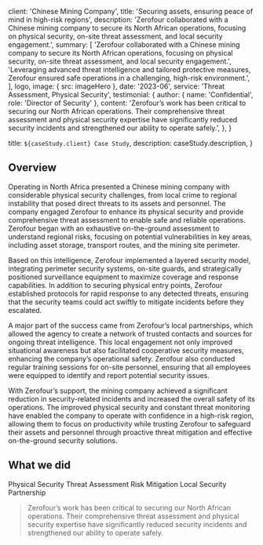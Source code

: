 
  client: 'Chinese Mining Company',
  title: 'Securing assets, ensuring peace of mind in high-risk regions',
  description:
    'Zerofour collaborated with a Chinese mining company to secure its North African operations, focusing on physical security, on-site threat assessment, and local security engagement.',
  summary: [
    'Zerofour collaborated with a Chinese mining company to secure its North African operations, focusing on physical security, on-site threat assessment, and local security engagement.',
    'Leveraging advanced threat intelligence and tailored protective measures, Zerofour ensured safe operations in a challenging, high-risk environment.',
  ],
  logo,
  image: { src: imageHero },
  date: '2023-06',
  service: 'Threat Assessment, Physical Security',
  testimonial: {
    author: { name: 'Confidential', role: 'Director of Security' },
    content:
      'Zerofour’s work has been critical to securing our North African operations. Their comprehensive threat assessment and physical security expertise have significantly reduced security incidents and strengthened our ability to operate safely.',
  },
}

  title: `${caseStudy.client} Case Study`,
  description: caseStudy.description,
}

## Overview

Operating in North Africa presented a Chinese mining company with considerable physical security challenges, from local crime to regional instability that posed direct threats to its assets and personnel. The company engaged Zerofour to enhance its physical security and provide comprehensive threat assessment to enable safe and reliable operations. Zerofour began with an exhaustive on-the-ground assessment to understand regional risks, focusing on potential vulnerabilities in key areas, including asset storage, transport routes, and the mining site perimeter.

Based on this intelligence, Zerofour implemented a layered security model, integrating perimeter security systems, on-site guards, and strategically positioned surveillance equipment to maximize coverage and response capabilities. In addition to securing physical entry points, Zerofour established protocols for rapid response to any detected threats, ensuring that the security teams could act swiftly to mitigate incidents before they escalated.

A major part of the success came from Zerofour’s local partnerships, which allowed the agency to create a network of trusted contacts and sources for ongoing threat intelligence. This local engagement not only improved situational awareness but also facilitated cooperative security measures, enhancing the company’s operational safety. Zerofour also conducted regular training sessions for on-site personnel, ensuring that all employees were equipped to identify and report potential security issues.

With Zerofour’s support, the mining company achieved a significant reduction in security-related incidents and increased the overall safety of its operations. The improved physical security and constant threat monitoring have enabled the company to operate with confidence in a high-risk region, allowing them to focus on productivity while trusting Zerofour to safeguard their assets and personnel through proactive threat mitigation and effective on-the-ground security solutions.

## What we did

<TagList>
  <TagListItem>Physical Security</TagListItem>
  <TagListItem>Threat Assessment</TagListItem>
  <TagListItem>Risk Mitigation</TagListItem>
  <TagListItem>Local Security Partnership</TagListItem>
</TagList>

<Blockquote
  author={{ name: 'Confidential', role: 'Director of Security' }}
  image={{ src: imageJennyWilson }}
>
  Zerofour’s work has been critical to securing our North African operations. Their comprehensive threat assessment and physical security expertise have significantly reduced security incidents and strengthened our ability to operate safely.
</Blockquote>

<StatList>
  <StatListItem value="90%" label="Reduction in breaches" />
  <StatListItem value="60%" label="Faster threat response" />
  <StatListItem value="$2.5MM" label="Annual savings" />
  <StatListItem value="1.8x" label="Increase in coverage" />
</StatList>

